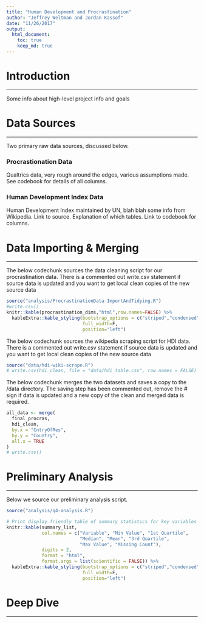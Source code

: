 ```yaml
---
title: "Human Development and Procrastination"
author: "Jeffrey Weltman and Jordan Kassof"
date: "11/26/2017"
output:
  html_document:
    toc: true
    keep_md: true
---
```


# Introduction
***

Some info about high-level project info and goals

# Data Sources
***

Two primary raw data sources, discussed below.

### Procrastionation Data

Qualtrics data, very rough around the edges, various assumptions made. See codebook for
details of all columns.

### Human Development Index Data

Human Development Index maintained by UN, blah blah some info from Wikipedia. Link to source.
Explanation of which tables. Link to codebook for columns.

# Data Importing & Merging
***

The below codechunk sources the data cleaning script for our procrastination data. There is a 
commented out write.csv statement if source data is updated and you want to get local
clean copies of the new source data
```r
source("analysis/ProcrastinationData-ImportAndTidying.R")
#write.csv()
knitr::kable(procrastination_dims,"html",row.names=FALSE) %>%
  kableExtra::kable_styling(bootstrap_options = c("striped","condensed"), 
                            full_width=F, 
                            position="left")
```

The below codechunk sources the wikipedia scraping script for HDI data. There is a 
commented out write.csv statement if source data is updated and you want to get local
clean copies of the new source data
```r
source("data/hdi-wiki-scrape.R")
# write.csv(hdi_clean, file = "data/hdi_table.csv", row.names = FALSE)
```


The below codechunk merges the two datasets and saves a copy to the /data directory.
The saving step has been commented out, remove the # sign if data is updated and a new
copy of the clean and merged data is required.
```r
all_data <- merge(
  final_procras,
  hdi_clean,
  by.x = "CntryOfRes",
  by.y = "Country",
  all.x = TRUE
)
# write.csv()
```

# Preliminary Analysis
***

Below we source our preliminary analysis script.
```r
source("analysis/q4-analysis.R")

# Print display friendly table of summary statistics for key variables
knitr::kable(summary_list, 
             col.names = c("Variable", "Min Value", "1st Quartile",
                           "Median", "Mean", "3rd Quartile", 
                           "Max Value", "Missing Count"), 
             digits = 2, 
             format = "html",
             format.args = list(scientific = FALSE)) %>%
  kableExtra::kable_styling(bootstrap_options = c("striped","condensed"), 
                            full_width=F, 
                            position="left")
```

# Deep Dive
***
